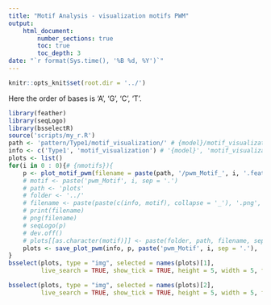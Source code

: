 ```yaml
---
title: "Motif Analysis - visualization motifs PWM"
output:
    html_document:
        number_sections: true
        toc: true
        toc_depth: 3
date: "`r format(Sys.time(), '%B %d, %Y')`"
---
```

    
```r
knitr::opts_knit$set(root.dir = '../')
```

Here the order of bases is 'A', 'G', 'C', 'T'. 

```r
library(feather)
library(seqLogo)
library(bsselectR)
source('scripts/my_r.R')
path <- 'pattern/Type1/motif_visualization/' # {model}/motif_visualization/'
info <- c('Type1', 'motif_visualization') # '{model}', 'motif_visualization')
plots <- list()
for(i in 0 : 0){# {nmotifs}){
    p <- plot_motif_pwm(filename = paste(path, '/pwm_Motif_', i, '.feather', sep = ''), i)
    # motif <- paste('pwm_Motif', i, sep = '.')
    # path <- 'plots'
    # folder <- '../'
    # filename <- paste(paste(c(info, motif), collapse = '_'), '.png', sep = '')
    # print(filename)
    # png(filename)
    # seqLogo(p)
    # dev.off()
    # plots[[as.character(motif)]] <- paste(folder, path, filename, sep = '/')
    plots <- save_plot_pwm(info, p, paste('pwm_Motif', i, sep = '.'), 'plots', plots, '../')# '{envir}')
}
bsselect(plots, type = "img", selected = names(plots)[1],
         live_search = TRUE, show_tick = TRUE, height = 5, width = 5, frame_height = 500, frame_width = 500)
```

```r
bsselect(plots, type = "img", selected = names(plots)[2],
         live_search = TRUE, show_tick = TRUE, height = 5, width = 5, frame_height = 500, frame_width = 500)
```